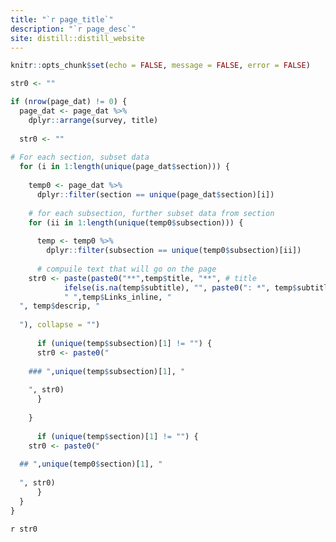 ```yaml
---
title: "`r page_title`"
description: "`r page_desc`"
site: distill::distill_website
---
```


```r
knitr::opts_chunk$set(echo = FALSE, message = FALSE, error = FALSE)
```


```r
str0 <- ""

if (nrow(page_dat) != 0) {
  page_dat <- page_dat %>% 
    dplyr::arrange(survey, title)
  
  str0 <- ""
  
# For each section, subset data
  for (i in 1:length(unique(page_dat$section))) {
    
    temp0 <- page_dat %>% 
      dplyr::filter(section == unique(page_dat$section)[i])
    
    # for each subsection, further subset data from section
    for (ii in 1:length(unique(temp0$subsection))) {
      
      temp <- temp0 %>% 
        dplyr::filter(subsection == unique(temp0$subsection)[ii])
    
      # compuile text that will go on the page
    str0 <- paste(paste0("**",temp$title, "**", # title
            ifelse(is.na(temp$subtitle), "", paste0(": *", temp$subtitle, "*")), # subtitle
            " ",temp$Links_inline, "
  ", temp$descrip, "
  
  "), collapse = "")
    
      if (unique(temp$subsection)[1] != "") {
      str0 <- paste0("
    
    ### ",unique(temp$subsection)[1], "
    
    ", str0)
      }
    
    }
  
      if (unique(temp$section)[1] != "") {
    str0 <- paste0("
  
  ## ",unique(temp0$section)[1], "
  
  ", str0)
      }
  }
}
```

`r str0 `
